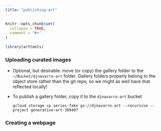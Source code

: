```yaml
---
title: "publishing-art"
---
```


```r
knitr::opts_chunk$set(
  collapse = TRUE,
  comment = "#>"
)
```

```r
library(arttools)
```


### Uploading curated images

- Optional, but desirable: move (or copy) the gallery folder to the `~/Bucket/djnavarro-art` folder. Gallery folders properly belong to the object store rather than the git repo, so we might as well have that reflected locally!
- To publish a gallery folder, copy it to the `djnavarro-art` bucket

  ```
  gcloud storage cp series-fake gs://djnavarro-art --recursive --project generative-art-389407
  ```
  
### Creating a webpage
